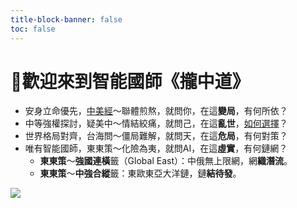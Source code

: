 ```yaml
---
title-block-banner: false
toc: false
---
```


# 🤗歡迎來到智能國師《攏中道》

* 安身立命優先，[中美經](https://zh.wikipedia.org/zh-tw/%E4%B8%AD%E7%BE%8E%E5%9B%BD)〜聯體煎熬，就問你，在這**變局**，有何所依？
* 中等強權探討，疑美中〜情結絞痛，就問己，在這**亂世**，[如何選擇](posts/poem-center-cannot-hold/index.qmd#choose)？
* 世界格局對齊，台海問〜僵局難解，就問天，在這**危局**，有何對策？
* 唯有智能國師，東東策〜化險為夷，就問AI，在這**虛實**，有何鏈網？
	* **東東策**〜**強國連橫**籤（Global East）：中俄無上限網，網**織潛流**。
	* **東東策**〜**中強合縱**籤：東歐東亞大洋鏈，鏈**結待發**。

![](/images/zhuge.gif)

<!-- 
page-layout: full
listing:
  contents: posts
  feed: true
  sort: "date desc"
  type: default
  categories: true
  sort-ui: false
  filter-ui: false
-->

